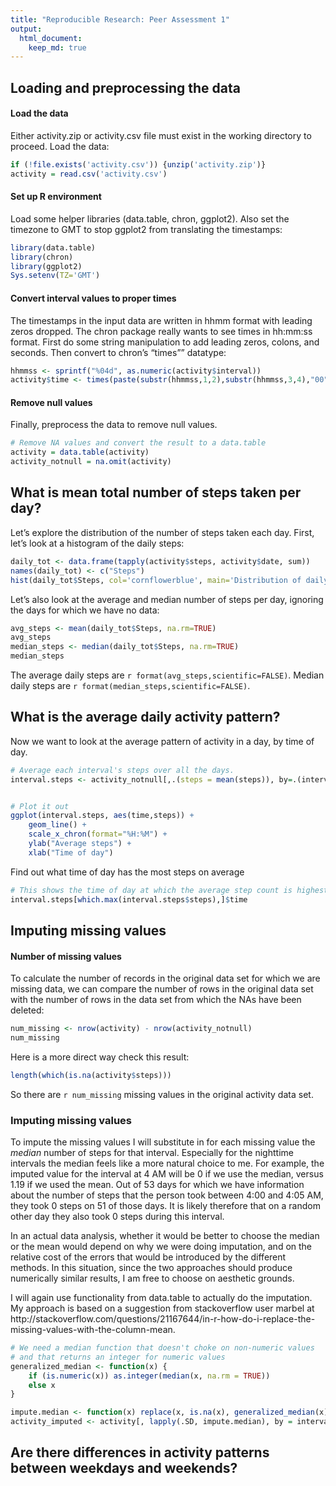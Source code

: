 ```yaml
---
title: "Reproducible Research: Peer Assessment 1"
output: 
  html_document:
    keep_md: true
---
```



## Loading and preprocessing the data
#### Load the data
Either activity.zip or activity.csv file must exist in the working
directory to proceed. Load the data:
```r
if (!file.exists('activity.csv')) {unzip('activity.zip')}
activity = read.csv('activity.csv')
```

#### Set up R environment
Load some helper libraries (data.table, chron, ggplot2). Also set the timezone to GMT to stop ggplot2 from translating the timestamps:
```r
library(data.table)
library(chron)
library(ggplot2)
Sys.setenv(TZ='GMT')
```

#### Convert interval values to proper times
The timestamps in the input data are written in hhmm format with leading zeros dropped. The chron package really wants to see times in hh:mm:ss format. First do some string manipulation to add leading zeros, colons, and seconds. Then convert to chron's "times"" datatype:
```r
hhmmss <- sprintf("%04d", as.numeric(activity$interval))
activity$time <- times(paste(substr(hhmmss,1,2),substr(hhmmss,3,4),"00",sep=":"))
```

#### Remove null values
Finally, preprocess the data to remove null values.
```r

# Remove NA values and convert the result to a data.table
activity = data.table(activity)
activity_notnull = na.omit(activity)
```



## What is mean total number of steps taken per day?
Let's explore the distribution of the number of steps taken each day. First, let's look at a histogram of the daily steps:

```r
daily_tot <- data.frame(tapply(activity$steps, activity$date, sum))
names(daily_tot) <- c("Steps")
hist(daily_tot$Steps, col='cornflowerblue', main='Distribution of daily step counts',breaks=10, xlab = 'Daily steps', ylab='Number of days')
```

Let's also look at the average and median number of steps per day, ignoring the days for which we have no data:
```r
avg_steps <- mean(daily_tot$Steps, na.rm=TRUE)
avg_steps
median_steps <- median(daily_tot$Steps, na.rm=TRUE)
median_steps
```

The average daily steps are `r format(avg_steps,scientific=FALSE)`. Median daily steps are `r format(median_steps,scientific=FALSE)`. 

## What is the average daily activity pattern?
Now we want to look at the average pattern of activity in a day, by time of day. 
```r

# Average each interval's steps over all the days.
interval.steps <- activity_notnull[,.(steps = mean(steps)), by=.(interval,time)]


# Plot it out
ggplot(interval.steps, aes(time,steps)) + 
    geom_line() + 
    scale_x_chron(format="%H:%M") +
    ylab("Average steps") +
    xlab("Time of day")
```

Find out what time of day has the most steps on average
```r
# This shows the time of day at which the average step count is highest
interval.steps[which.max(interval.steps$steps),]$time
```


## Imputing missing values
#### Number of missing values
To calculate the number of records in the original data set for which we are missing data, we can compare the number of rows in the original data set with the number of rows in the data set from which the NAs have been deleted:
```r
num_missing <- nrow(activity) - nrow(activity_notnull) 
num_missing
```

Here is a more direct way check this result:
```r
length(which(is.na(activity$steps)))
```

So there are `r num_missing` missing values in the original activity data set.

### Imputing missing values
To impute the missing values I will substitute in for each missing value the *median* number of steps for that interval. Especially for the nighttime intervals the median feels like a more natural choice to me. For example, the imputed value for the interval at 4 AM will be 0 if we use the median, versus 1.19 if we used the mean. Out of 53 days for which we have information about the number of steps that the person took between 4:00 and 4:05 AM, they took 0 steps on 51 of those days. It is likely therefore that on a random other day they also took 0 steps during this interval.

In an actual data analysis, whether it would be better to choose the median or the mean would depend on why we were doing imputation, and on the relative cost of the errors that would be introduced by the different methods. In this situation, since the two approaches should produce numerically similar results, I am free to choose on aesthetic grounds.

I will again use functionality from data.table to actually do the imputation. My approach is based on a suggestion from stackoverflow user marbel at http://stackoverflow.com/questions/21167644/in-r-how-do-i-replace-the-missing-values-with-the-column-mean.

```r
# We need a median function that doesn't choke on non-numeric values
# and that returns an integer for numeric values
generalized_median <- function(x) {
    if (is.numeric(x)) as.integer(median(x, na.rm = TRUE))
    else x
}

impute.median <- function(x) replace(x, is.na(x), generalized_median(x))
activity_imputed <- activity[, lapply(.SD, impute.median), by = interval]
```



## Are there differences in activity patterns between weekdays and weekends?
